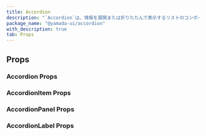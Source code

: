 ```yaml
---
title: Accordion
description: "`Accordion`は、情報を展開または折りたたんで表示するリストのコンポーネントです。"
package_name: "@yamada-ui/accordion"
with_description: true
tab: Props
---
```


## Props

### Accordion Props

<PropsCard
  name="colorScheme"
  type='"whiteAlpha" | "blackAlpha" | "gray" | "zinc" | "neutral" | "stone" | "red" | "rose" | "pink" | "orange" | "amber" | "yellow" | "lime" | "green" | "emerald" | "teal" | "cyan" | "sky" | "blue" | "indigo" | "violet" | "purple" | "fuchsia"'
  description="The visual color appearance of the component."
/>
<PropsCard
  name="defaultIndex"
  type="number | number[]"
  description="The initial index(es) of the accordion item to expand."
/>
<PropsCard
  name="icon"
  type="string | number | boolean | ReactElement<any, string | JSXElementConstructor<any>> | Iterable<ReactNode> | ReactPortal | ((props: { ...; }) => ReactNode)"
  description="The accordion icon for all items to use."
/>
<PropsCard
  name="iconHidden"
  type="boolean"
  description="If `true`, hide the accordion icon for all items."
/>
<PropsCard
  name="index"
  type="number | number[]"
  description="The index(es) of the accordion item to expand."
/>
<PropsCard
  name="isMultiple"
  type="boolean"
  description="If `true`, multiple accordion items can be expanded at once."
/>
<PropsCard
  name="isToggle"
  type="boolean"
  description="If `true`, any expanded accordion item can be collapsed again."
/>
<PropsCard
  name="onChange"
  type="(index: number | number[]) => void"
  description="The callback invoked when accordion items are expanded or collapsed."
/>
<PropsCard name="size" type="string" description="The size of the Accordion." />
<PropsCard
  name="variant"
  type='"basic" | "card" | "unstyled"'
  description="The variant of the Accordion."
/>

### AccordionItem Props

<PropsCard
  name="icon"
  type="string | number | boolean | ReactElement<any, string | JSXElementConstructor<any>> | Iterable<ReactNode> | ReactPortal | ((props: { ...; }) => ReactNode)"
  description="The accordion icon to use."
/>
<PropsCard
  name="isDisabled"
  type="boolean"
  description="If `true`, the accordion item will be disabled."
/>
<PropsCard
  name="label"
  type="string | number | boolean | ReactElement<any, string | JSXElementConstructor<any>> | Iterable<ReactNode> | ReactPortal | ((props: { ...; }) => ReactNode)"
  description="The accordion label to use."
/>

### AccordionPanel Props

<PropsCard
  name="animationOpacity"
  type="boolean"
  description="If `true`, the opacity of the content will be animated."
/>
<PropsCard
  name="delay"
  type='number | Partial<Record<"enter" | "exit", number>>'
  description="Custom `delay` definition for `enter` and `exit`."
/>
<PropsCard
  name="duration"
  type='number | Partial<Record<"enter" | "exit", number>>'
  description="Custom `duration` definition for `enter` and `exit`."
/>
<PropsCard
  name="endingHeight"
  type="string | number"
  description="The height you want the content in its expanded state."
/>
<PropsCard name="enter" type="any" description="Custom `enter`." />
<PropsCard name="exit" type="any" description="Custom `exit`." />
<PropsCard name="initial" type="any" description="Custom `initial`." />
<PropsCard
  name="startingHeight"
  type="string | number"
  description="The height you want the content in its collapsed state."
/>
<PropsCard
  name="transition"
  type='Partial<Record<"enter" | "exit", Transition>>'
  description="Custom `transition` definition for `enter` and `exit`."
/>
<PropsCard
  name="transitionEnd"
  type='Partial<Record<"enter" | "exit", MakeCustomValueType<TargetProperties>>>'
  description="Custom `transitionEnd` definition for `enter` and `exit`."
/>
<PropsCard
  name="unmountOnExit"
  type="boolean"
  description="If `true`, the element will unmount when `isOpen={false}` and animation is done."
/>

### AccordionLabel Props

<PropsCard
  name="icon"
  type="string | number | boolean | ReactElement<any, string | JSXElementConstructor<any>> | Iterable<ReactNode> | ReactPortal | ((props: { ...; }) => ReactNode)"
  description="The accordion icon to use."
/>
